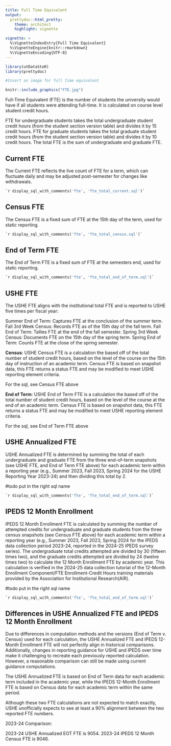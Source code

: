 ```yaml
---
title: Full Time Equivalent
output: 
  prettydoc::html_pretty:
    theme: architect
    highlight: vignette

vignette: >
  %\VignetteIndexEntry{Full Time Equivalent}
  %\VignetteEngine{knitr::rmarkdown}
  %\VignetteEncoding{UTF-8}
---
```


```r
library(utDataStoR)
library(prettydoc)
```

```r
#Insert an image for full time equivalent

knitr::include_graphics("FTE.jpg")
```

Full-Time Equivalent (FTE) is the number of students the university would have if all students were attending full-time. It is calculated on course level student credit hours.

FTE for undergraduate students takes the total undergraduate student credit hours (from the student section version table) and divides it by 15 credit hours. FTE for graduate students takes the total graduate student credit hours (from the student section version table) and divides it by 10 credit hours. The total FTE is the sum of undergraduate and graduate FTE.

## Current FTE

The Current FTE reflects the live count of FTE for a term, which can fluctuate daily and may be adjusted post-semester for changes like withdrawals.

```sql
`r display_sql_with_comments('fte', 'fte_total_current.sql')`
```

## Census FTE
The Census FTE is a fixed sum of FTE at the 15th day of the term, used for static reporting.

```sql
`r display_sql_with_comments('fte', 'fte_total_census.sql')`
```

## End of Term FTE
The End of Term FTE is a fixed sum of FTE at the semesters end, used for static reporting.

```sql
`r display_sql_with_comments('fte', 'fte_total_end_of_term.sql')`
```

## USHE FTE

The USHE FTE aligns with the institutional total FTE and is reported to USHE five times per fiscal year:

Summer End of Term: Captures FTE at the conclusion of the summer term.
Fall 3rd Week Census: Records FTE as of the 15th day of the fall term.
Fall End of Term: Tallies FTE at the end of the fall semester.
Spring 3rd Week Census: Documents FTE on the 15th day of the spring term.
Spring End of Term: Counts FTE at the close of the spring semester.

**Census**: USHE Census FTE is a calculation the based off of the total number of student credit hours, based on the level of the course on the 15th day of instruction of an academic term. Census FTE is based on snapshot data, this FTE returns a status FTE and may be modified to meet USHE reporting element criteria.

For the sql, see Census FTE above

**End of Term**: USHE End of Term FTE is a calculation the based off of the total number of student credit hours, based on the level of the course at the end of an academic term. Census FTE is based on snapshot data, this FTE returns a status FTE and may be modified to meet USHE reporting element criteria.

For the sql, see End of Term FTE above

## USHE Annualized FTE

USHE Annualized FTE is determined by summing the total of each undergraduate and graduate FTE from the three end-of-term snapshots (see USHE FTE, and End of Term FTE above) for each academic term within a reporting year (e.g., Summer 2023, Fall 2023, Spring 2024 for the USHE Reporting Year 2023-24) and then dividing this total by 2.

#todo put in the right sql name
```sql
`r display_sql_with_comments('fte', 'fte_total_end_of_term.sql')`
```

## IPEDS 12 Month Enrollment

IPEDS 12 Month Enrollment FTE is calculated by summing the number of attempted credits for undergraduate and graduate students from the three census snapshots (see Census FTE above) for each academic term within a reporting year (e.g., Summer 2023, Fall 2023, Spring 2024 for the IPEDS data collection period 2023-24, reported in the 2024-25 IPEDS survey series). The undergraduate total credits attempted are divided by 30 (fifteen times two), and the graduate credits attempted are divided by 24 (twelve times two) to calculate the 12 Month Enrollment FTE by academic year. This calculation is verified in the 2024-25 data collection tutorial of the 12-Month Enrollment Component/FTE Enrollment-Credit Hours training materials provided by the Association for Institutional Research(AIR).

#todo put in the right sql name
```sql
`r display_sql_with_comments('fte', 'fte_total_end_of_term.sql')`
```

## Differences in USHE Annualized FTE and IPEDS 12 Month Enrollment

Due to differences in computation methods and the versions (End of Term v. Census) used for each calculation, the USHE Annualized FTE and IPEDS 12-Month Enrollment FTE will not perfectly align in historical comparisons. Additionally, changes in reporting guidance for USHE and IPEDS over time make it challenging to recreate each previously reported calculation. However, a reasonable comparison can still be made using current guidance computations.

The USHE Annualized FTE is based on End of Term data for each academic term included in the academic year, while the IPEDS 12-Month Enrollment FTE is based on Census data for each academic term within the same period.

Although these two FTE calculations are not expected to match exactly, USHE unofficially expects to see at least a 90% alignment between the two reported FTE numbers.

2023-24 Comparison:

2023-24 USHE Annualized EOT FTE is 9054.
2023-24 IPEDS 12 Month Census FTE is 9046.
